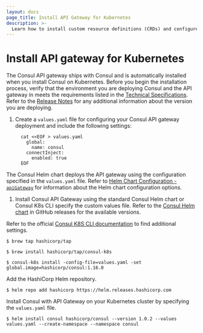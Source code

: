 ```yaml
---
layout: docs
page_title: Install API Gateway for Kubernetes
description: >-
  Learn how to install custom resource definitions (CRDs) and configure the Helm chart so that you can run Consul API Gateway on your Kubernetes deployment.
---
```


# Install API gateway for Kubernetes

The Consul API gateway ships with Consul and is automatically installed when you install Consul on Kubernetes. Before you begin the installation process, verify that the environment you are deploying Consul and the API gateway in meets the requirements listed in the [Technical Specifications](/consul/docs/api-gateway/tech-specs). Refer to the [Release Notes](/consul/docs/release-notes) for any additional information about the version you are deploying.

1. Create a `values.yaml` file for configuring your Consul API gateway deployment and include the following settings:

    <CodeBlockConfig filename="values.yaml">

      ```shell
        cat <<EOF > values.yaml
          global:
            name: consul
          connectInject:
            enabled: true
        EOF
      ```
    </CodeBlockConfig>

The Consul Helm chart deploys the API gateway using the configuration specified in the `values.yaml` file. Refer to [Helm Chart Configuration - `apiGateway`](/consul/docs/k8s/helm#apigateway) for information about the Helm chart configuration options.

1. Install Consul API Gateway using the standard Consul Helm chart or Consul K8s CLI specify the custom values file. Refer to the [Consul Helm chart](https://github.com/hashicorp/consul-k8s/releases) in GitHub releases for the available versions.

<Tabs>
<Tab heading="Consul K8s CLI (Mac Only)">

Refer to the official [Consul K8S CLI documentation](/consul/docs/k8s/k8s-cli) to find additional settings.

```shell-session
$ brew tap hashicorp/tap
```

```shell-session
$ brew install hashicorp/tap/consul-k8s
```

```shell-session
$ consul-k8s install -config-file=values.yaml -set global.image=hashicorp/consul:1.16.0
```

</Tab>
<Tab heading="Helm">

Add the HashiCorp Helm repository.

```shell-session
$ helm repo add hashicorp https://helm.releases.hashicorp.com
```
Install Consul with API Gateway on your Kubernetes cluster by specifying the `values.yaml` file.

```shell-session
$ helm install consul hashicorp/consul --version 1.0.2 --values values.yaml --create-namespace --namespace consul
```
</Tab>
</Tabs>

<!--
****** KEEP ALL PAGE CONTENT ABOVE THIS LINE *******
Only Reference style links should be added below this comment
--->
[tech-specs]: /consul/docs/api-gateway/tech-specs
[rel-notes]: /consul/docs/release-notes

